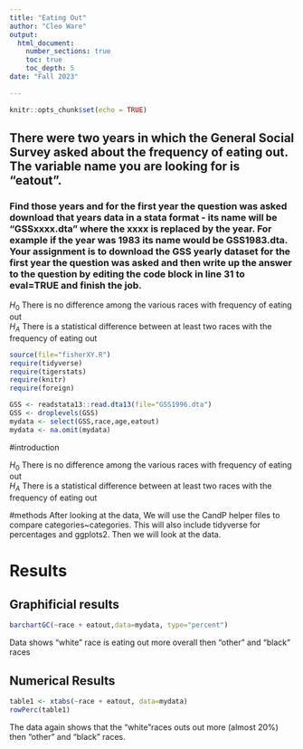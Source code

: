 ```yaml
---
title: "Eating Out"
author: "Cleo Ware"
output: 
  html_document:
    number_sections: true
    toc: true
    toc_depth: 5
date: "Fall 2023"    
    
---
```


```r
knitr::opts_chunk$set(echo = TRUE)
```

## There were two years in which the General Social Survey asked about the frequency of eating out. The variable name you are looking for is "eatout".
### Find those years and for the first year the question was asked download that years data in a stata format - its name will be "GSSxxxx.dta" where the xxxx is replaced by the year.  For example if the year was 1983 its name would be GSS1983.dta. Your assignment is to download the GSS yearly dataset for the first year the question was asked and then  write up the answer to the question by editing the  code block in line 31 to eval=TRUE and finish the job. 

$H_0$ There is no difference among the various races with frequency of eating out  
$H_A$ There is a statistical difference between at least two races with the frequency of eating out  


```r
source(file="fisherXY.R")
require(tidyverse)
require(tigerstats)
require(knitr)
require(foreign)
```
```r
GSS <- readstata13::read.dta13(file="GSS1996.dta")
GSS <- droplevels(GSS)
mydata <- select(GSS,race,age,eatout)
mydata <- na.omit(mydata)
```

#introduction

$H_0$ There is no difference among the various races with frequency of eating out  
$H_A$ There is a statistical difference between at least two races with the frequency of eating out  


#methods 
After looking at the data, We will use the CandP helper files to compare categories~categories. This will also include tidyverse for percentages and ggplots2. Then we will look at the data.

# Results



## Graphificial results

```r
barchartGC(~race + eatout,data=mydata, type="percent")
```

Data shows "white" race is eating out more overall then "other" and "black" races

## Numerical Results

```r
table1 <- xtabs(~race + eatout, data=mydata)
rowPerc(table1)
```

The data again shows that the "white"races outs out more (almost 20%) then "other"
and "black" races.
